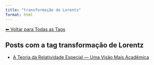 ```yaml
---
title: "transformação de Lorentz"
format: html
---
```


[⬅ Voltar para Todas as Tags](../tags.qmd)

## Posts com a tag **transformação de Lorentz**

- [A Teoria da Relatividade Especial — Uma Visão Mais Acadêmica](/posts/fisica/relatividade-especial-academico.html)
